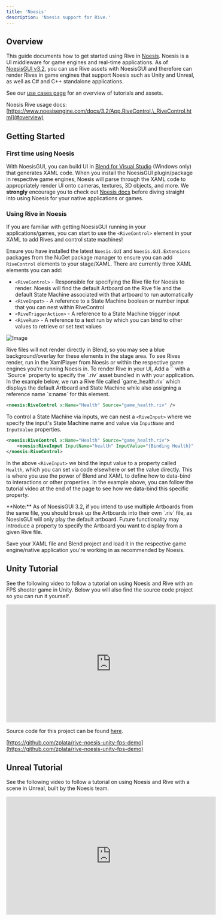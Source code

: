 ```yaml
---
title: 'Noesis'
description: 'Noesis support for Rive.'
---
```


## Overview

This guide documents how to get started using Rive in [Noesis](https://www.noesisengine.com/index.php). Noesis is a UI middleware for game engines and real-time applications. As of [NoesisGUI v3.2](https://www.noesisengine.com/docs/Gui.Core.Changelog.html#version-3-2-0rc2), you can use Rive assets with NoesisGUI and therefore can render Rives in game engines that support Noesis such as Unity and Unreal, as well as C# and C++ standalone applications.

See our [use cases page](https://rive.app/use-cases/rive-noesis) for an overview of tutorials and assets.

Noesis Rive usage docs: [https://www.noesisengine.com/docs/3.2/App.RiveControl.\_RiveControl.html](#overview)

## Getting Started

### First time using Noesis

With NoesisGUI, you can build UI in [Blend for Visual Studio](https://learn.microsoft.com/en-us/visualstudio/xaml-tools/creating-a-ui-by-using-blend-for-visual-studio?view=vs-2022) (Windows only) that generates XAML code. When you install the NoesisGUI plugin/package in respective game engines, Noesis will parse through the XAML code to appropriately render UI onto cameras, textures, 3D objects, and more. We **strongly** encourage you to check out [Noesis docs](https://www.noesisengine.com/docs/Gui.Core.Index.html) before diving straight into using Noesis for your native applications or games.

### Using Rive in Noesis 

If you are familiar with getting NoesisGUI running in your applications/games, you can start to use the `<RiveControl>` element in your XAML to add Rives and control state machines!

Ensure you have installed the latest `Noesis.GUI` and `Noesis.GUI.Extensions` packages from the NuGet package manager to ensure you can add `RiveControl` elements to your stage/XAML. There are currently three XAML elements you can add:

- `<RiveControl>` - Responsible for specifying the Rive file for Noesis to render. Noesis will find the default Artboard on the Rive file and the default State Machine associated with that artboard to run automatically
- `<RiveInput>` - A reference to a State Machine boolean or number input that you can nest within RiveControl
- `<RiveTriggerAction>` - A reference to a State Machine trigger input
- `<RiveRun>` - A reference to a text run by which you can bind to other values to retrieve or set text values

![Image](https://ucarecdn.com/ee84279d-8897-4d4a-b4a1-c0f77ef011d2/)

<Note>
 Rive files will not render directly in Blend, so you may see a blue background/overlay for these elements in the stage area. To see Rives render, run in the XamlPlayer from Noesis or within the respective game engines you're running Noesis in.
</Note>
To render Rive in your UI, Add a `<RiveControl>` with a `Source` property to specify the `.riv` asset bundled in with your application. In the example below, we run a Rive file called `game_health.riv` which displays the default Artboard and State Machine while also assigning a reference name `x:name` for this element.

```xml
<noesis:RiveControl x:Name="Health" Source="game_health.riv" />
```

To control a State Machine via inputs, we can nest a `<RiveInput>` where we specify the input's State Machine name and value via `InputName` and `InputValue` properties.

```xml
<noesis:RiveControl x:Name="Health" Source="game_health.riv">
    <noesis:RiveInput InputName="health" InputValue="{Binding Health}" />
</noesis:RiveControl>
```

In the above `<RiveInput>` we bind the input value to a property called `Health`, which you can set via code elsewhere or set the value directly. This is where you use the power of Blend and XAML to define how to data-bind to interactions or other properties. In the example above, you can follow the tutorial video at the end of the page to see how we data-bind this specific property.

<Note>
 **Note:** As of NoesisGUI 3.2, if you intend to use multiple Artboards from the same file, you should break up the Artboards into their own `.riv` file, as NoesisGUI will only play the default artboard. Future functionality may introduce a property to specify the Artboard you want to display from a given Rive file.
</Note>

Save your XAML file and Blend project and load it in the respective game engine/native application you're working in as recommended by Noesis.

## Unity Tutorial

See the following video to follow a tutorial on using Noesis and Rive with an FPS shooter game in Unity. Below you will also find the source code project so you can run it yourself.

<iframe width="560" height="315" src="https://www.youtube.com/embed/F6Q4pfnBhbI?si=ZKjeZf9vf2otaUie" title="Apple integration" frameborder="0" allow="accelerometer; autoplay; clipboard-write; encrypted-media; gyroscope; picture-in-picture; web-share" referrerpolicy="strict-origin-when-cross-origin" allowfullscreen ></iframe>

Source code for this project can be found [here](https://github.com/zplata/rive-noesis-unity-fps-demo).

[https://github.com/zplata/rive-noesis-unity-fps-demo](https://github.com/zplata/rive-noesis-unity-fps-demo)

## Unreal Tutorial

See the following video to follow a tutorial on using Noesis and Rive with a scene in Unreal, built by the Noesis team.

<iframe width="560" height="315" src="https://www.youtube.com/embed/WuMHGPOINSo?si=Obq2IVTdo6FkJLaK" title="Apple integration" frameborder="0" allow="accelerometer; autoplay; clipboard-write; encrypted-media; gyroscope; picture-in-picture; web-share" referrerpolicy="strict-origin-when-cross-origin" allowfullscreen ></iframe>
